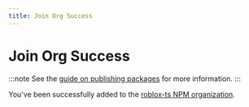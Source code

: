 ```yaml
---
title: Join Org Success
---
```


# Join Org Success

:::note
See the [guide on publishing packages](/docs/guides/typescript-packages) for more information.
:::

You've been successfully added to the [roblox-ts NPM organization](https://www.npmjs.com/settings/rbxts/members).
